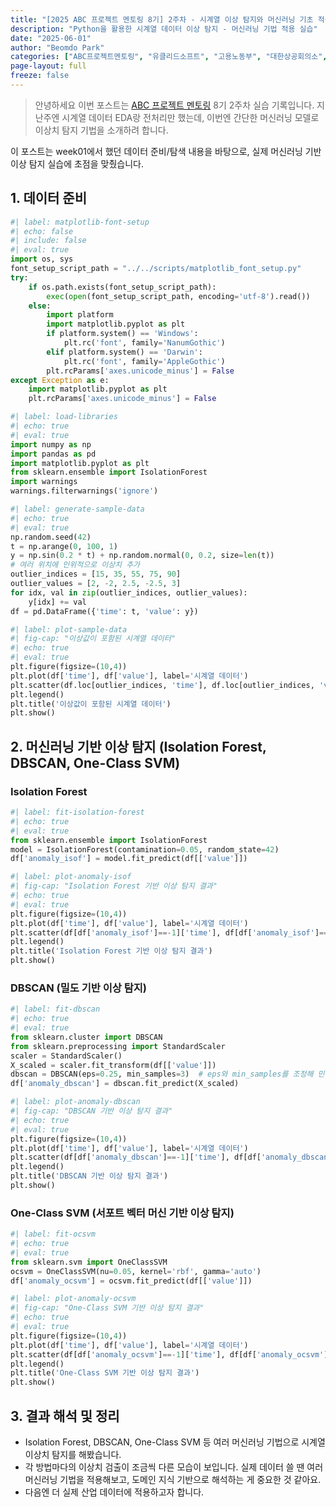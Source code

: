 ```yaml
---
title: "[2025 ABC 프로젝트 멘토링 8기] 2주차 - 시계열 이상 탐지와 머신러닝 기초 적용"
description: "Python을 활용한 시계열 데이터 이상 탐지 - 머신러닝 기법 적용 실습"
date: "2025-06-01"
author: "Beomdo Park"
categories: ["ABC프로젝트멘토링", "유클리드소프트", "고용노동부", "대한상공회의소", "미래내일일경험사업"]
page-layout: full
freeze: false
---
```


> 안녕하세요 이번 포스트는 [ABC 프로젝트 멘토링](https://abcbootcamp.kr/abc_mentor/) 8기 2주차 실습 기록입니다.
지난주엔 시계열 데이터 EDA랑 전처리만 했는데, 이번엔 간단한 머신러닝 모델로 이상치 탐지 기법을 소개하려 합니다.  

::: {.callout-tip title=""}
이 포스트는 week01에서 했던 데이터 준비/탐색 내용을 바탕으로, 실제 머신러닝 기반 이상 탐지 실습에 초점을 맞췄습니다.
:::

## 1. 데이터 준비

```python
#| label: matplotlib-font-setup
#| echo: false
#| include: false
#| eval: true
import os, sys
font_setup_script_path = "../../scripts/matplotlib_font_setup.py"
try:
    if os.path.exists(font_setup_script_path):
        exec(open(font_setup_script_path, encoding='utf-8').read())
    else:
        import platform
        import matplotlib.pyplot as plt
        if platform.system() == 'Windows':
            plt.rc('font', family='NanumGothic')
        elif platform.system() == 'Darwin':
            plt.rc('font', family='AppleGothic')
        plt.rcParams['axes.unicode_minus'] = False
except Exception as e:
    import matplotlib.pyplot as plt
    plt.rcParams['axes.unicode_minus'] = False
```

```python
#| label: load-libraries
#| echo: true
#| eval: true
import numpy as np
import pandas as pd
import matplotlib.pyplot as plt
from sklearn.ensemble import IsolationForest
import warnings
warnings.filterwarnings('ignore')
```

```python
#| label: generate-sample-data
#| echo: true
#| eval: true
np.random.seed(42)
t = np.arange(0, 100, 1)
y = np.sin(0.2 * t) + np.random.normal(0, 0.2, size=len(t))
# 여러 위치에 인위적으로 이상치 추가
outlier_indices = [15, 35, 55, 75, 90]
outlier_values = [2, -2, 2.5, -2.5, 3]
for idx, val in zip(outlier_indices, outlier_values):
    y[idx] += val
df = pd.DataFrame({'time': t, 'value': y})
```

```python
#| label: plot-sample-data
#| fig-cap: "이상값이 포함된 시계열 데이터"
#| echo: true
#| eval: true
plt.figure(figsize=(10,4))
plt.plot(df['time'], df['value'], label='시계열 데이터')
plt.scatter(df.loc[outlier_indices, 'time'], df.loc[outlier_indices, 'value'], color='red', label='부여한 이상값')
plt.legend()
plt.title('이상값이 포함된 시계열 데이터')
plt.show()
```

## 2. 머신러닝 기반 이상 탐지 (Isolation Forest, DBSCAN, One-Class SVM)

### Isolation Forest
```python
#| label: fit-isolation-forest
#| echo: true
#| eval: true
from sklearn.ensemble import IsolationForest
model = IsolationForest(contamination=0.05, random_state=42)
df['anomaly_isof'] = model.fit_predict(df[['value']])
```

```python
#| label: plot-anomaly-isof
#| fig-cap: "Isolation Forest 기반 이상 탐지 결과"
#| echo: true
#| eval: true
plt.figure(figsize=(10,4))
plt.plot(df['time'], df['value'], label='시계열 데이터')
plt.scatter(df[df['anomaly_isof']==-1]['time'], df[df['anomaly_isof']==-1]['value'], color='red', label='탐지된 이상값')
plt.legend()
plt.title('Isolation Forest 기반 이상 탐지 결과')
plt.show()
```

### DBSCAN (밀도 기반 이상 탐지)
```python
#| label: fit-dbscan
#| echo: true
#| eval: true
from sklearn.cluster import DBSCAN
from sklearn.preprocessing import StandardScaler
scaler = StandardScaler()
X_scaled = scaler.fit_transform(df[['value']])
dbscan = DBSCAN(eps=0.25, min_samples=3)  # eps와 min_samples를 조정해 민감도 조정
df['anomaly_dbscan'] = dbscan.fit_predict(X_scaled)
```

```python
#| label: plot-anomaly-dbscan
#| fig-cap: "DBSCAN 기반 이상 탐지 결과"
#| echo: true
#| eval: true
plt.figure(figsize=(10,4))
plt.plot(df['time'], df['value'], label='시계열 데이터')
plt.scatter(df[df['anomaly_dbscan']==-1]['time'], df[df['anomaly_dbscan']==-1]['value'], color='orange', label='탐지된 이상값(DBSCAN)')
plt.legend()
plt.title('DBSCAN 기반 이상 탐지 결과')
plt.show()
```

### One-Class SVM (서포트 벡터 머신 기반 이상 탐지)
```python
#| label: fit-ocsvm
#| echo: true
#| eval: true
from sklearn.svm import OneClassSVM
ocsvm = OneClassSVM(nu=0.05, kernel='rbf', gamma='auto')
df['anomaly_ocsvm'] = ocsvm.fit_predict(df[['value']])
```

```python
#| label: plot-anomaly-ocsvm
#| fig-cap: "One-Class SVM 기반 이상 탐지 결과"
#| echo: true
#| eval: true
plt.figure(figsize=(10,4))
plt.plot(df['time'], df['value'], label='시계열 데이터')
plt.scatter(df[df['anomaly_ocsvm']==-1]['time'], df[df['anomaly_ocsvm']==-1]['value'], color='purple', label='탐지된 이상값(OCSVM)')
plt.legend()
plt.title('One-Class SVM 기반 이상 탐지 결과')
plt.show()
```

## 3. 결과 해석 및 정리

- Isolation Forest, DBSCAN, One-Class SVM 등 여러 머신러닝 기법으로 시계열 이상치 탐지를 해봤습니다.
- 각 방법마다의 이상치 검출이 조금씩 다른 모습이 보입니다. 실제 데이터 쓸 땐 여러 머신러닝 기법을 적용해보고, 도메인 지식 기반으로 해석하는 게 중요한 것 같아요.
- 다음엔 더 실제 산업 데이터에 적용하고자 합니다.